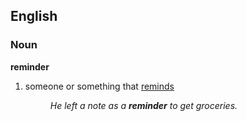 ==English==
===Noun===
'''reminder'''
#someone or something that [[remind]]s  
#:''He left a note as a '''reminder''' to get groceries.''